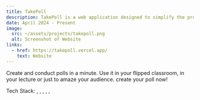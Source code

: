 ```yaml
---
title: TakePoll
description: TakePoll is a web application designed to simplify the process of creating and conducting polls and quizzes..
date: April 2024 - Present
image:
  src: ~/assets/projects/takepoll.png
  alt: Screenshot of Website
links:
  - href: https://takepoll.vercel.app/
    text: Website
---
```


Create and conduct polls in a minute. Use it in your flipped classroom, in your lecture or just to amaze your audience. create your poll now!

Tech Stack: <TechPill id="typescript"/>, <TechPill id="nextjs"/>, <TechPill id="tailwind"/>, <TechPill id="prisma"/>, <TechPill id="postgres"/>, <TechPill id="vercel" />